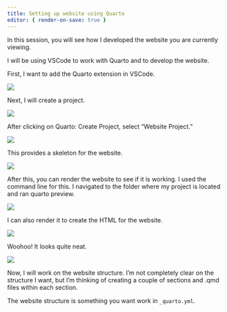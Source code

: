 ```yaml
---
title: Setting up website using Quarto
editor: { render-on-save: true }
---
```


In this session, you will see how I developed the website you are currently viewing.

I will be using VSCode to work with Quarto and to develop the website.

First, I want to add the Quarto extension in VSCode.

![](img/quartoextension.png)

Next, I will create a project.

![](img/addproject.png)

After clicking on Quarto: Create Project, select "Website Project."

![](img/websiteproject.png)

This provides a skeleton for the website.

![](img/quartoskeleton.png)

After this, you can render the website to see if it is working. I used the command line for this. I navigated to the folder where my project is located and ran quarto preview.

![](img/quartopreview.png)

I can also render it to create the HTML for the website.

![](img/quartorender.png)

Woohoo! It looks quite neat.

![](img/quartoafterrender.png)

Now, I will work on the website structure. I’m not completely clear on the structure I want, but I’m thinking of creating a couple of sections and .qmd files within each section.

The website structure is something you want work in `_quarto.yml`.